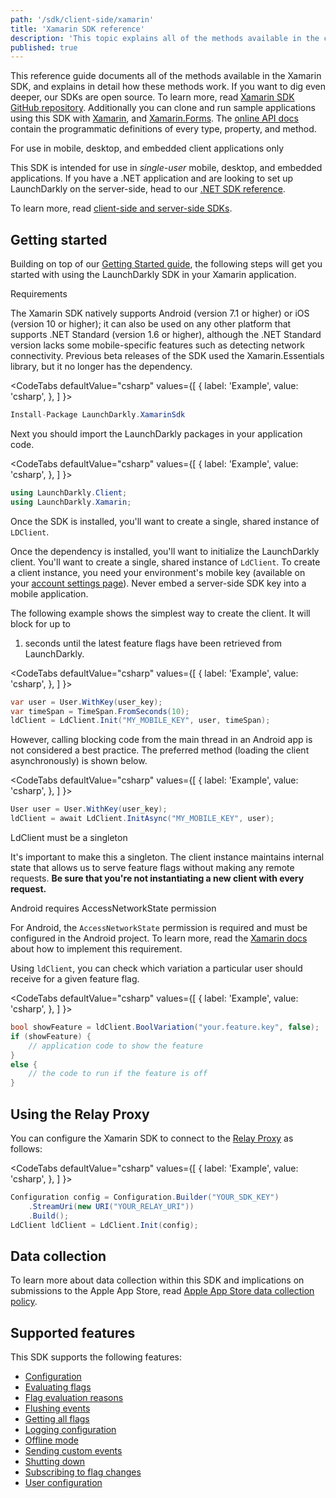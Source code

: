 ```yaml
---
path: '/sdk/client-side/xamarin'
title: 'Xamarin SDK reference'
description: 'This topic explains all of the methods available in the client-side Roku SDK, with detail about how they work.'
published: true
---
```


This reference guide documents all of the methods available in the Xamarin SDK, and explains in detail how these methods work. If you want to dig even deeper, our SDKs are open source. To learn more, read [Xamarin SDK GitHub repository](https://github.com/launchdarkly/xamarin-client-sdk). Additionally you can clone and run sample applications using this SDK with [Xamarin](https://github.com/launchdarkly/hello-xamarin), and [Xamarin.Forms](https://github.com/launchdarkly/hello-xamarin-forms). The [online API docs](https://launchdarkly.github.io/xamarin-client-sdk/) contain the programmatic definitions of every type, property, and method.

<Callout intent="info">
  <CalloutTitle>For use in mobile, desktop, and embedded client applications only</CalloutTitle>
  <CalloutDescription>

  This SDK is intended for use in *single-user* mobile, desktop, and embedded applications. If you have a .NET application and are looking to set up LaunchDarkly on the server-side, head to our [.NET SDK reference](/sdk/server-side/dotnet).

  To learn more, read [client-side and server-side SDKs](/sdk/concepts/client-side-server-side).

  </CalloutDescription>
</Callout>

## Getting started

Building on top of our [Getting Started guide](/home/getting-started), the following steps will get you started with using the LaunchDarkly SDK in your Xamarin application.

<Callout intent="info">
  <CalloutTitle>Requirements</CalloutTitle>
<CalloutDescription>

The Xamarin SDK natively supports Android (version 7.1 or higher) or iOS (version 10 or higher); it can also be used on any other platform that supports .NET Standard (version 1.6 or higher), although the .NET Standard version lacks some mobile-specific features such as detecting network connectivity. Previous beta releases of the SDK used the Xamarin.Essentials library, but it no longer has the dependency.

</CalloutDescription>
</Callout>


<CodeTabs
  defaultValue="csharp"
  values={[
    { label: 'Example', value: 'csharp', },
  ]
}>
<CodeTabItem value="csharp">

```csharp
Install-Package LaunchDarkly.XamarinSdk
```

</CodeTabItem>
</CodeTabs>

Next you should import the LaunchDarkly packages in your application code.

<CodeTabs
  defaultValue="csharp"
  values={[
    { label: 'Example', value: 'csharp', },
  ]
}>
<CodeTabItem value="csharp">

```csharp
using LaunchDarkly.Client;
using LaunchDarkly.Xamarin;
```

</CodeTabItem>
</CodeTabs>

Once the SDK is installed, you'll want to create a single, shared instance of `LDClient`.

Once the dependency is installed, you'll want to initialize the LaunchDarkly client. You'll want to create a single, shared instance of `LdClient`. To create a client instance, you need your environment's mobile key (available on your [account settings page](https://app.launchdarkly.com/settings#/projects)). Never embed a server-side SDK key into a mobile application.

The following example shows the simplest way to create the client. It will block for up to
1. seconds until the latest feature flags have been retrieved from LaunchDarkly.

<CodeTabs
  defaultValue="csharp"
  values={[
    { label: 'Example', value: 'csharp', },
  ]
}>
<CodeTabItem value="csharp">

```csharp
var user = User.WithKey(user_key);
var timeSpan = TimeSpan.FromSeconds(10);
ldClient = LdClient.Init("MY_MOBILE_KEY", user, timeSpan);
```

</CodeTabItem>
</CodeTabs>

However, calling blocking code from the main thread in an Android app is not considered a best practice. The preferred method (loading the client asynchronously) is shown below.

<CodeTabs
  defaultValue="csharp"
  values={[
    { label: 'Example', value: 'csharp', },
  ]
}>
<CodeTabItem value="csharp">

```csharp
User user = User.WithKey(user_key);
ldClient = await LdClient.InitAsync("MY_MOBILE_KEY", user);
```

</CodeTabItem>
</CodeTabs>

<Callout intent="alert">
  <CalloutTitle>LdClient must be a singleton</CalloutTitle>
<CalloutDescription>

It's important to make this a singleton. The client instance maintains internal state that allows us to serve feature flags without making any remote requests. **Be sure that you're not instantiating a new client with every request.**

</CalloutDescription>
</Callout>

<Callout intent="alert">
  <CalloutTitle>Android requires AccessNetworkState permission</CalloutTitle>
<CalloutDescription>

For Android, the `AccessNetworkState` permission is required and must be configured in the Android project. To learn more, read the [Xamarin docs](https://docs.microsoft.com/en-us/xamarin/essentials/connectivity?context=xamarin%2Fios&tabs=android) about how to implement this requirement.

</CalloutDescription>
</Callout>

Using `ldClient`, you can check which variation a particular user should receive for a given feature flag.

<CodeTabs
  defaultValue="csharp"
  values={[
    { label: 'Example', value: 'csharp', },
  ]
}>
<CodeTabItem value="csharp">

```csharp
bool showFeature = ldClient.BoolVariation("your.feature.key", false);
if (showFeature) {
    // application code to show the feature
}
else {
    // the code to run if the feature is off
}
```

</CodeTabItem>
</CodeTabs>

## Using the Relay Proxy

You can configure the Xamarin SDK to connect to the [Relay Proxy](https://github.com/launchdarkly/ld-relay) as follows:

<CodeTabs
  defaultValue="csharp"
  values={[
    { label: 'Example', value: 'csharp', },
  ]
}>
<CodeTabItem value="csharp">

```csharp
Configuration config = Configuration.Builder("YOUR_SDK_KEY")
    .StreamUri(new URI("YOUR_RELAY_URI"))
    .Build();
LdClient ldClient = LdClient.Init(config);
```

</CodeTabItem>
</CodeTabs>

## Data collection

To learn more about data collection within this SDK and implications on submissions to the Apple App Store, read [Apple App Store data collection policy](/sdk/concepts/apple-app-store).

## Supported features

This SDK supports the following features:

* [Configuration](/sdk/features/config#xamarin)
* [Evaluating flags](/sdk/features/variation#xamarin)
* [Flag evaluation reasons](/sdk/features/variationdetail#xamarin)
* [Flushing events](/sdk/features/flush#xamarin)
* [Getting all flags](/sdk/features/all-flags#xamarin)
* [Logging configuration](/sdk/features/logging#xamarin)
* [Offline mode](/sdk/features/offline-mode#xamarin)
* [Sending custom events](/sdk/features/track#xamarin)
* [Shutting down](/sdk/features/shutdown#xamarin)
* [Subscribing to flag changes](/sdk/features/flag-changes#xamarin)
* [User configuration](/sdk/features/user-config#xamarin)
